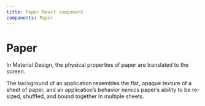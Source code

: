 ```yaml
---
title: Paper React component
components: Paper
---
```



# Paper

<p className="description">In Material Design, the physical properties of paper are translated to the screen. </p>

The background of an application resembles the flat, opaque texture of a sheet of paper, and an application’s behavior mimics paper’s ability to be re-sized, shuffled, and bound together in multiple sheets.

<Example path="Material-UI/paper/PaperSheet" />